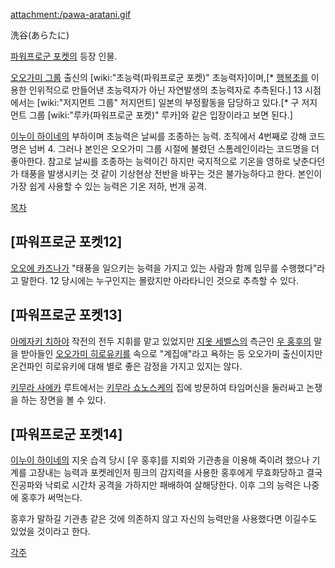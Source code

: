attachment:/pawa-aratani.gif

洗谷(あらたに)

[[파워프로군 포켓]]의 등장 인물.

[[오오가미 그룹]] 출신의 [wiki:"초능력(파워프로군 포켓)" 초능력자]이며,[* [[행복초]]를 이용한 인위적으로 만들어낸 초능력자가 아닌 자연발생의 초능력자로 추측된다.] 13 시점에서는 [wiki:"저지먼트 그룹" 저지먼트] 일본의 부정활동을 담당하고 있다.[* 구 저지먼트 그룹 [wiki:"루카(파워프로군 포켓)" 루카]와 같은 입장이라고 보면 된다.]

[[이누이 하이네]]의 부하이며 초능력은 날씨를 조종하는 능력. 조직에서 4번째로 강해 코드명은 넘버 4. 그러나 본인은 오오가미 그룹 시절에 불렸던 스톰레인이라는 코드명을 더 좋아한다. 참고로 날씨를 조종하는 능력이긴 하지만 국지적으로 기온을 영하로 낮춘다던가 태풍을 발생시키는 것 같이 기상현상 전반을 바꾸는 것은 불가능하다고 한다. 본인이 가장 쉽게 사용할 수 있는 능력은 기온 저하, 번개 공격.


[[목차]]

== [파워프로군 포켓12] ==
[[오오에 카즈나]]가 "태풍을 일으키는 능력을 가지고 있는 사람과 함께 임무를 수행했다"라고 말한다. 12 당시에는 누구인지는 몰랐지만 아라타니인 것으로 추측할 수 있다.

== [파워프로군 포켓13] ==
[[아메자키 치하야]] 작전의 전두 지휘를 맡고 있었지만 [[지옷 세벨스]]의 측근인 [[우 홍후]]의 말을 받아들인 [[오오가미 히로유키]]를 속으로 "계집애"라고 욕하는 등 오오가미 출신이지만 온건파인 히로유키에 대해 별로 좋은 감정을 가지고 있지는 않다.

[[키무라 사에카]] 루트에서는 [[키무라 쇼노스케]]의 집에 방문하여 타임머신을 둘러싸고 논쟁을 하는 장면을 볼 수 있다.

== [파워프로군 포켓14] ==
[[이누이 하이네]]의 지옷 습격 당시 [우 홍후]를 지뢰와 기관총을 이용해 죽이려 했으나 기계를 고장내는 능력과 포켓레인저 핑크의 감지력을 사용한 홍후에게 무효화당하고 결국 진공파와 낙뢰로 시간차 공격을 가하지만 패배하여 살해당한다. 이후 그의 능력은 나중에 홍후가 써먹는다.

홍후가 말하길 기관총 같은 것에 의존하지 않고 자신의 능력만을 사용했다면 이길수도 있었을 것이라고 한다.


[[각주]]
